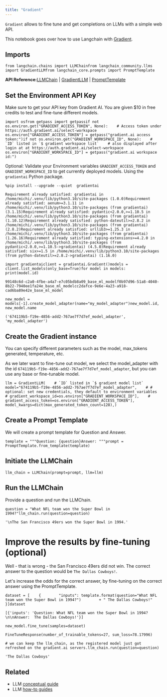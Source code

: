 ```yaml
---
title: "Gradient"
---
```


`Gradient` allows to fine tune and get completions on LLMs with a simple web API.

This notebook goes over how to use Langchain with [Gradient](https://gradient.ai/).

## Imports

```
from langchain.chains import LLMChainfrom langchain_community.llms import GradientLLMfrom langchain_core.prompts import PromptTemplate
```

**API Reference:**[LLMChain](https://python.langchain.com/api_reference/langchain/chains/langchain.chains.llm.LLMChain.html) | [GradientLLM](https://python.langchain.com/api_reference/community/llms/langchain_community.llms.gradient_ai.GradientLLM.html) | [PromptTemplate](https://python.langchain.com/api_reference/core/prompts/langchain_core.prompts.prompt.PromptTemplate.html)

## Set the Environment API Key

Make sure to get your API key from Gradient AI. You are given $10 in free credits to test and fine-tune different models.

```
import osfrom getpass import getpassif not os.environ.get("GRADIENT_ACCESS_TOKEN", None):    # Access token under https://auth.gradient.ai/select-workspace    os.environ["GRADIENT_ACCESS_TOKEN"] = getpass("gradient.ai access token:")if not os.environ.get("GRADIENT_WORKSPACE_ID", None):    # `ID` listed in `$ gradient workspace list`    # also displayed after login at at https://auth.gradient.ai/select-workspace    os.environ["GRADIENT_WORKSPACE_ID"] = getpass("gradient.ai workspace id:")
```

Optional: Validate your Environment variables `GRADIENT_ACCESS_TOKEN` and `GRADIENT_WORKSPACE_ID` to get currently deployed models. Using the `gradientai` Python package.

```
%pip install --upgrade --quiet  gradientai
```

```
Requirement already satisfied: gradientai in /home/michi/.venv/lib/python3.10/site-packages (1.0.0)Requirement already satisfied: aenum>=3.1.11 in /home/michi/.venv/lib/python3.10/site-packages (from gradientai) (3.1.15)Requirement already satisfied: pydantic<2.0.0,>=1.10.5 in /home/michi/.venv/lib/python3.10/site-packages (from gradientai) (1.10.12)Requirement already satisfied: python-dateutil>=2.8.2 in /home/michi/.venv/lib/python3.10/site-packages (from gradientai) (2.8.2)Requirement already satisfied: urllib3>=1.25.3 in /home/michi/.venv/lib/python3.10/site-packages (from gradientai) (1.26.16)Requirement already satisfied: typing-extensions>=4.2.0 in /home/michi/.venv/lib/python3.10/site-packages (from pydantic<2.0.0,>=1.10.5->gradientai) (4.5.0)Requirement already satisfied: six>=1.5 in /home/michi/.venv/lib/python3.10/site-packages (from python-dateutil>=2.8.2->gradientai) (1.16.0)
```

```
import gradientaiclient = gradientai.Gradient()models = client.list_models(only_base=True)for model in models:    print(model.id)
```

```
99148c6d-c2a0-4fbe-a4a7-e7c05bdb8a09_base_ml_modelf0b97d96-51a8-4040-8b22-7940ee1fa24e_base_ml_modelcc2dafce-9e6e-4a23-a918-cad6ba89e42e_base_ml_model
```

```
new_model = models[-1].create_model_adapter(name="my_model_adapter")new_model.id, new_model.name
```

```
('674119b5-f19e-4856-add2-767ae7f7d7ef_model_adapter', 'my_model_adapter')
```

## Create the Gradient instance

You can specify different parameters such as the model, max\_tokens generated, temperature, etc.

As we later want to fine-tune out model, we select the model\_adapter with the id `674119b5-f19e-4856-add2-767ae7f7d7ef_model_adapter`, but you can use any base or fine-tunable model.

```
llm = GradientLLM(    # `ID` listed in `$ gradient model list`    model="674119b5-f19e-4856-add2-767ae7f7d7ef_model_adapter",    # # optional: set new credentials, they default to environment variables    # gradient_workspace_id=os.environ["GRADIENT_WORKSPACE_ID"],    # gradient_access_token=os.environ["GRADIENT_ACCESS_TOKEN"],    model_kwargs=dict(max_generated_token_count=128),)
```

## Create a Prompt Template

We will create a prompt template for Question and Answer.

```
template = """Question: {question}Answer: """prompt = PromptTemplate.from_template(template)
```

## Initiate the LLMChain

```
llm_chain = LLMChain(prompt=prompt, llm=llm)
```

## Run the LLMChain

Provide a question and run the LLMChain.

```
question = "What NFL team won the Super Bowl in 1994?"llm_chain.run(question=question)
```

```
'\nThe San Francisco 49ers won the Super Bowl in 1994.'
```

# Improve the results by fine-tuning (optional)

Well - that is wrong - the San Francisco 49ers did not win. The correct answer to the question would be `The Dallas Cowboys!`.

Let's increase the odds for the correct answer, by fine-tuning on the correct answer using the PromptTemplate.

```
dataset = [    {        "inputs": template.format(question="What NFL team won the Super Bowl in 1994?")        + " The Dallas Cowboys!"    }]dataset
```

```
[{'inputs': 'Question: What NFL team won the Super Bowl in 1994?\n\nAnswer:  The Dallas Cowboys!'}]
```

```
new_model.fine_tune(samples=dataset)
```

```
FineTuneResponse(number_of_trainable_tokens=27, sum_loss=78.17996)
```

```
# we can keep the llm_chain, as the registered model just got refreshed on the gradient.ai servers.llm_chain.run(question=question)
```

```
'The Dallas Cowboys'
```

## Related

* LLM [conceptual guide](/src/oss/concepts/text_llms)
* LLM [how-to guides](/src/oss/how_to/#llms)
